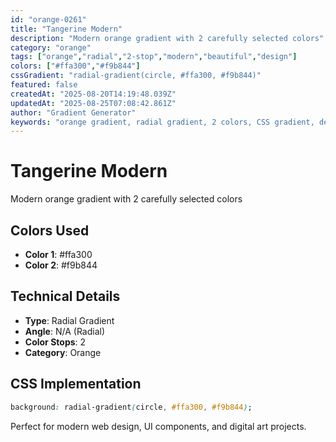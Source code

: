 ```yaml
---
id: "orange-0261"
title: "Tangerine Modern"
description: "Modern orange gradient with 2 carefully selected colors"
category: "orange"
tags: ["orange","radial","2-stop","modern","beautiful","design"]
colors: ["#ffa300","#f9b844"]
cssGradient: "radial-gradient(circle, #ffa300, #f9b844)"
featured: false
createdAt: "2025-08-20T14:19:48.039Z"
updatedAt: "2025-08-25T07:08:42.861Z"
author: "Gradient Generator"
keywords: "orange gradient, radial gradient, 2 colors, CSS gradient, design, #ffa300, #f9b844"
---
```


# Tangerine Modern

Modern orange gradient with 2 carefully selected colors

## Colors Used
- **Color 1**: #ffa300
- **Color 2**: #f9b844

## Technical Details
- **Type**: Radial Gradient
- **Angle**: N/A (Radial)
- **Color Stops**: 2
- **Category**: Orange

## CSS Implementation
```css
background: radial-gradient(circle, #ffa300, #f9b844);
```

Perfect for modern web design, UI components, and digital art projects.
